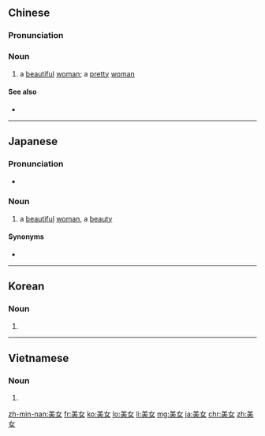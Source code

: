 ==Chinese==
{{zh-forms}}

===Pronunciation===
{{zh-pron
|m=měinǚ
|c=mei5 neoi5
|md=mī-nṳ̄
|mn=bí-lú
|w=2'me ny
|cat=n
}}

===Noun===
{{zh-noun}}

# a [[beautiful]] [[woman]]; a [[pretty]] [[woman]]

====See also====
* {{zh-l|帥哥/帅哥|shuàige}}

----

==Japanese==
{{ja-kanjitab|び|じょ|yomi=on}}

===Pronunciation===
* {{a|Common accent}} {{ja-accent-common|atamadaka|び|じょ|bíjò}}

===Noun===
{{ja-noun|びじょ}}

# a [[beautiful]] [[woman]], a [[beauty]]

====Synonyms====
* {{ja-r|美人|びじん}}

----

==Korean==
{{ko-hanjatab}}

===Noun===
{{ko-noun|hj|hangeul=미녀}}

# {{hanja form of|미녀|a [[beautiful]] [[woman]], a [[beauty]]}}

----

==Vietnamese==
{{vi-hantutab}}

===Noun===
{{vi-hantu}}

# {{han tu form of|mỹ nữ|a [[beautiful]] [[woman]], a [[beauty]]}}

[[zh-min-nan:美女]]
[[fr:美女]]
[[ko:美女]]
[[lo:美女]]
[[li:美女]]
[[mg:美女]]
[[ja:美女]]
[[chr:美女]]
[[zh:美女]]